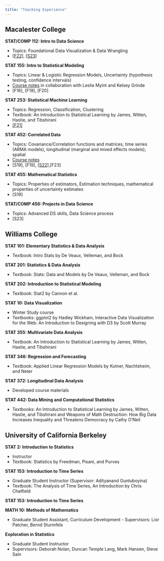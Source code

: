 ```yaml
---
title: "Teaching Experience"
---
```


## Macalester College

**STAT/COMP 112: Intro to Data Science**

-   Topics: Foundational Data Visualization \& Data Wrangling
-   [[F22](https://bcheggeseth.github.io/112_fall_2022/)], [[S23](https://bcheggeseth.github.io/112_spring_2023/)]

**STAT 155: Intro to Statistical Modeling**

-   Topics: Linear \& Logistic Regression Models, Uncertainty (hypothesis testing, confidence intervals)
-   [Course notes](https://bcheggeseth.github.io/Stat155Notes/) in collaboration with Leslie Myint and Kelsey Grinde
-   [F18], [F19], [F20]

**STAT 253: Statistical Machine Learning**

-   Topics: Regression, Classification, Clustering
-   Textbook: An Introduction to Statistical Learning by James, Witten, Hastie, and Tibshirani
-   [[F21]](https://bcheggeseth.github.io/253_fall_2021/)

**STAT 452: Correlated Data**

-   Topics: Covariance/Correlation functions and matrices, time series (ARMA models), longitudinal (marginal and mixed effects models), spatial
-   [Course notes](https://bcheggeseth.github.io/CorrelatedData/)
-   [S19], [F19], [[S22](https://bcheggeseth.github.io/452_spring_2022/)],[F23]

**STAT 455: Mathematical Statistics**

-   Topics: Properties of estimators, Estimation techniques, mathematical properties of uncertainty estimates
-   [S19]

**STAT/COMP 456: Projects in Data Science**

-   Topics: Advanced DS skills, Data Science process
-   [S23]



## Williams College

**STAT 101: Elementary Statistics & Data Analysis** 

- Textbook: Intro Stats by De Veaux, Velleman, and Bock

**STAT 201: Statistics & Data Analysis** 

- Textbook: Stats: Data and Models by De Veaux, Velleman, and Bock

**STAT 202: Introduction to Statistical Modeling** 

- Textbook: Stat2 by Cannon et al.

**STAT 10: Data Visualization** 

- Winter Study course 
- Textbooks: ggplot2 by Hadley Wickham, Interactive Data Visualization for the Web: An Introduction to Designing with D3 by Scott Murray

**STAT 355: Multivariate Data Analysis** 

- Textbook: An Introduction to Statistical Learning by James, Witten, Hastie, and Tibshirani

**STAT 346: Regression and Forecasting** 

- Textbook: Applied Linear Regression Models by Kutner, Nachtsheim, and Neter

**STAT 372: Longitudinal Data Analysis** 

- Developed course materials

**STAT 442: Data Mining and Computational Statistics** 

- Textbooks: An Introduction to Statistical Learning by James, Witten, Hastie, and Tibshirani and Weapons of Math Destruction: How Big Data Increases Inequality and Threatens Democracy by Cathy O'Neil

## University of California Berkeley

**STAT 2: Introduction to Statistics** 

- Instructor 
- Textbook: Statistics by Freedman, Pisani, and Purves

**STAT 153: Introduction to Time Series** 

- Graduate Student Instructor (Supervisor: Adityanand Guntuboyina) 
- Textbook: The Analysis of Time Series, An Introduction by Chris Chatfield

**STAT 153: Introduction to Time Series**

**MATH 10: Methods of Mathematics** 

- Graduate Student Assistant, Curriculum Development - Supervisors: Lior Patcher, Bernd Sturmfels

**Exploration in Statistics** 

- Graduate Student Instructor 
- Supervisors: Deborah Nolan, Duncan Temple Lang, Mark Hansen, Steve Sain
